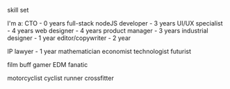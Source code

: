skill set

I'm a:
CTO - 0 years
full-stack nodeJS developer - 3 years
UI/UX specialist - 4 years
web designer - 4 years
product manager - 3 years
industrial designer - 1 year
editor/copywriter - 2 year

IP lawyer - 1 year
mathematician
economist
technologist
futurist

film buff
gamer
EDM fanatic

motorcyclist
cyclist
runner
crossfitter
